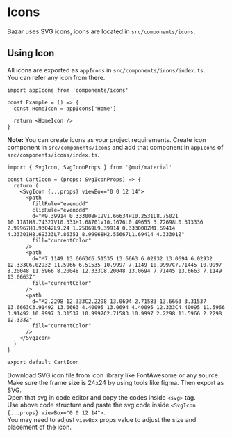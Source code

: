 # Icons

Bazar uses SVG icons, icons are located in `src/components/icons`.

## Using Icon

All icons are exported as `appIcons` in `src/components/icons/index.ts`.  
You can refer any icon from there.

```tsx
import appIcons from 'components/icons'

const Example = () => {
  const HomeIcon = appIcons['Home']

  return <HomeIcon />
}
```

**Note:** You can create icons as your project requirements.
Create icon component in `src/components/icons` and add that component in `appIcons` of `src/components/icons/index.ts`.

```tsx
import { SvgIcon, SvgIconProps } from '@mui/material'

const CartIcon = (props: SvgIconProps) => {
  return (
    <SvgIcon {...props} viewBox="0 0 12 14">
      <path
        fillRule="evenodd"
        clipRule="evenodd"
        d="M9.39914 0.333008H12V1.66634H10.2531L8.75021 10.1181H8.74327V10.333H1.68701V10.1676L0.49655 3.72698L0.313336 2.99967H8.93042L9.24 1.25869L9.39914 0.333008ZM1.69414 4.33301H8.69333L7.86351 8.99968H2.55667L1.69414 4.33301Z"
        fill="currentColor"
      />
      <path
        d="M7.1149 13.6663C6.51535 13.6663 6.02932 13.0694 6.02932 12.333C6.02932 11.5966 6.51535 10.9997 7.1149 10.9997C7.71445 10.9997 8.20048 11.5966 8.20048 12.333C8.20048 13.0694 7.71445 13.6663 7.1149 13.6663Z"
        fill="currentColor"
      />
      <path
        d="M2.2298 12.333C2.2298 13.0694 2.71583 13.6663 3.31537 13.6663C3.91492 13.6663 4.40095 13.0694 4.40095 12.333C4.40095 11.5966 3.91492 10.9997 3.31537 10.9997C2.71583 10.9997 2.2298 11.5966 2.2298 12.333Z"
        fill="currentColor"
      />
    </SvgIcon>
  )
}

export default CartIcon
```

Download SVG icon file from icon library like FontAwesome or any source.  
Make sure the frame size is 24x24 by using tools like figma. Then export as SVG.  
Open that svg in code editor and copy the codes inside `<svg>` tag.  
Use above code structure and paste the svg code inside `<SvgIcon {...props} viewBox="0 0 12 14">`.  
You may need to adjust `viewBox` props value to adjust the size and placement of the icon.
